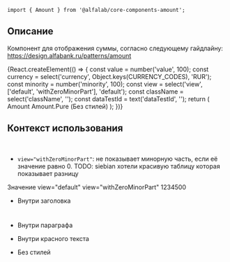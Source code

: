

<Meta title='Компоненты|Amount' component={Amount} />

<Title>
    Amount ({name}@{version})
</Title>

```tsx
import { Amount } from '@alfalab/core-components-amount';
```

## Описание

 Компонент для отображения суммы, согласно следующему гайдлайну:
 https://design.alfabank.ru/patterns/amount

<Story name='Песочница'>
    {React.createElement(() => {
        const value = number('value', 100);
        const currency = select('currency', Object.keys(CURRENCY_CODES), 'RUR');
        const minority = number('minority', 100);
        const view = select('view', ['default', 'withZeroMinorPart'], 'default');
        const className = select('className', '');
        const dataTestId = text('dataTestId', '');
        return (
            <React.Fragment>
                <Row>
                    <Col>Amount</Col>
                    <Col>Amount.Pure (Без стилей)</Col>
                </Row>
                <Row>
                    <Col>
                        <Amount
                            value={value}
                            currency={currency}
                            minority={minority}
                            view={view}
                            className={className}
                            dataTestId={dataTestId}
                        />
                    </Col>
                    <Col>
                        <Amount.Pure
                            value={value}
                            currency={currency}
                            minority={minority}
                            view={view}
                            className={className}
                            dataTestId={dataTestId}
                        />
                    </Col>
                </Row>
            </React.Fragment>
        );
    })}
</Story>

<Props of={Amount} />

## Контекст использования
<br/>

- `view="withZeroMinorPart"`: не показывает минорную часть, если её значение равно 0.
TODO: siebian хотели красивую таблицу которая показывает разницу
<Preview>
    <Container>
        <Row>
            <Col>Значение</Col>
            <Col>view="default"</Col>
            <Col>view="withZeroMinorPart"</Col>
        </Row>
        <Row>
            <Col>1234500</Col>
            <Col><Amount value={1234500} currency='RUR' minority={100} /></Col>
            <Col><Amount view="withZeroMinorPart" value={1234500} currency='RUR' minority={100} /></Col>
        </Row>
        <Amount value={1234500} currency='RUR' minority={100} />
        <Amount value={1234567} currency='RUR' minority={100} hideMinority={true} />
    </Container>
</Preview>

- Внутри заголовка

<Preview>
    <Container>
        <h1>
            <Amount value={1234500} currency='RUR' minority={100} />
        </h1>
        <h2>
            <Amount value={1234500} currency='RUR' minority={100} />
        </h2>
        <h3>
            <Amount value={1234500} currency='RUR' minority={100} />
        </h3>
        <h4>
            <Amount value={1234500} currency='RUR' minority={100} />
        </h4>
    </Container>
</Preview>

- Внутри параграфа

<Preview>
    <Container>
        <p>
            <Amount value={1234500} currency='RUR' minority={100} />
        </p>
    </Container>
</Preview>

- Внутри красного текста

<Preview>
    <Container>
        <span style={{ color: 'red' }}>
            <Amount value={1234500} currency='RUR' minority={100} />
        </span>
    </Container>
</Preview>

- Без стилей

<Preview>
    <Container>
        <span>
            <Amount.Pure value={1234500} currency='RUR' minority={100} />
        </span>
    </Container>
</Preview>
